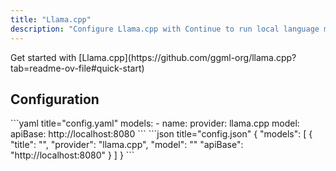 ```yaml
---
title: "Llama.cpp"
description: "Configure Llama.cpp with Continue to run local language models using high-performance C++ inference, including setup instructions for the server and client configuration"
---
```


<Info>
  Get started with [Llama.cpp](https://github.com/ggml-org/llama.cpp?tab=readme-ov-file#quick-start)
</Info>

## Configuration

<Tabs>
    <Tab title="YAML">
    ```yaml title="config.yaml"
    models:
      - name: <MODEL_NAME>
        provider: llama.cpp
        model: <MODEL_ID>
        apiBase: http://localhost:8080
    ```
    </Tab>
    <Tab title="JSON (Deprecated)">
    ```json title="config.json"
    {
      "models": [
        {
          "title": "<MODEL_NAME>",
          "provider": "llama.cpp",
          "model": "<MODEL_ID>"
          "apiBase": "http://localhost:8080"
        }
      ]
    }
    ```
    </Tab>
</Tabs>